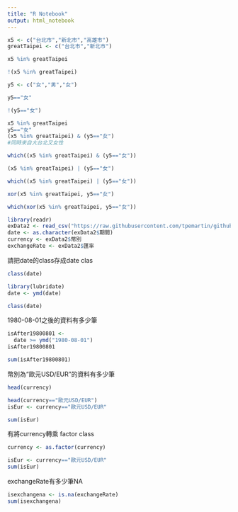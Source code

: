 ```yaml
---
title: "R Notebook"
output: html_notebook
---
```


```r
x5 <- c("台北市","新北市","高雄市")
greatTaipei <- c("台北市","新北市")

x5 %in% greatTaipei

```

```r
!(x5 %in% greatTaipei)
```

```r
y5 <- c("女","男","女")

y5=="女"

```

```r
!(y5=="女")
```

```r
x5 %in% greatTaipei
y5=="女"
(x5 %in% greatTaipei) & (y5=="女")
#同時來自大台北又女性
```

```r
which((x5 %in% greatTaipei) & (y5=="女"))
```

```r
(x5 %in% greatTaipei) | (y5=="女")
```

```r
which((x5 %in% greatTaipei) | (y5=="女"))
```

```r
xor(x5 %in% greatTaipei, y5=="女")
```

```r
which(xor(x5 %in% greatTaipei, y5=="女"))
```

```r
library(readr)
exData2 <- read_csv("https://raw.githubusercontent.com/tpemartin/github-data/master/exData2.csv")
date <- as.character(exData2$期間)
currency <- exData2$幣別
exchangeRate <- exData2$匯率
```

請把date的class存成date clas

```r
class(date)
```

```r
library(lubridate)
date <- ymd(date)
```

```r
class(date)
```
1980-08-01之後的資料有多少筆
```r
isAfter19800801 <-
  date >= ymd("1980-08-01")
isAfter19800801
```

```r
sum(isAfter19800801)
```
幣別為“歐元USD/EUR”的資料有多少筆
```r
head(currency)

```

```r
head(currency=="歐元USD/EUR")
isEur <- currency=="歐元USD/EUR"
```

```r
sum(isEur)
```
有將currency轉乘 factor class
```r
currency <- as.factor(currency)
```

```r
isEur <- currency=="歐元USD/EUR"
sum(isEur)
```
exchangeRate有多少筆NA
```r
isexchangena <- is.na(exchangeRate)
sum(isexchangena)
```

